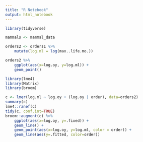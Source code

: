 ```yaml
---
title: "R Notebook"
output: html_notebook
---
```

```r
library(tidyverse)
```

```r
mammals <- mammal_data
```



```r
orders2 <- orders1 %>%
    mutate(log.ml = log(max..life.mo.))

orders2 %>%
    ggplot(aes(x=log.oy, y=log.ml)) +
    geom_point()
```

```r
library(lme4)
library(Matrix)
library(broom)
```


```r
c <- lmer(log.ml ~ log.oy + (log.oy | order), data=orders2)
summary(c)
lme4::ranef(c)
tidy(c, conf.int=TRUE)
broom::augment(c) %>%
    ggplot(aes(x=log.oy, y=.fixed)) +
    geom_line() +
    geom_point(aes(x=log.oy, y=log.ml, color = order)) +
    geom_line(aes(y=.fitted, color=order))
```
